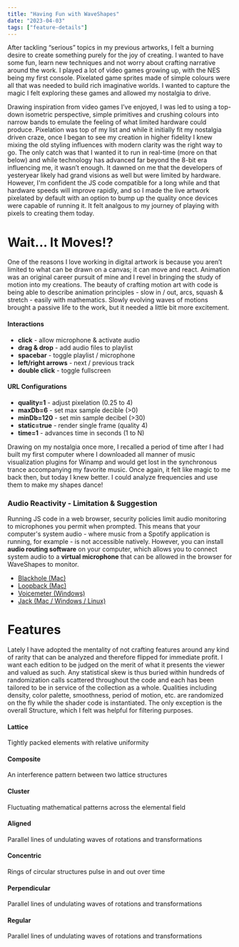 ```yaml
---
title: "Having Fun with WaveShapes"
date: "2023-04-03"
tags: ["feature-details"]
---
```


After tackling “serious” topics in my previous artworks, I felt a burning desire to create something purely for the joy of creating. I wanted to have some fun, learn new techniques and not worry about crafting narrative around the work. I played a lot of video games growing up, with the NES being my first console. Pixelated game sprites made of simple colours were all that was needed to build rich imaginative worlds. I wanted to capture the magic I felt exploring these games and allowed my nostalgia to drive.

<ImageEmbed src="waveshapes-oob-E.jpg" alt="WaveShapes Out of Bounds E" width={960} height={720} priority="true" />

Drawing inspiration from video games I’ve enjoyed, I was led to using a top-down isometric perspective, simple primitives and crushing colours into narrow bands to emulate the feeling of what limited hardware could produce. Pixelation was top of my list and while it initially fit my nostalgia driven craze, once I began to see my creation in higher fidelity I knew mixing the old styling influences with modern clarity was the right way to go. The only catch was that I wanted it to run in real-time (more on that below) and while technology has advanced far beyond the 8-bit era influencing me, it wasn’t enough. It dawned on me that the developers of yesteryear likely had grand visions as well but were limited by hardware. However, I'm confident the JS code compatible for a long while and that hardware speeds will improve rapidly, and so I made the live artwork pixelated by default with an option to bump up the quality once devices were capable of running it. It felt analgous to my journey of playing with pixels to creating them today.

<Grid cols={2} gap={6}>
    <ImageEmbed
        src="waveshapes-oob-F.jpg"
        alt="WaveShapes Out of Bounds F"
        width={960}
        height={720}
        mode="grid-item"
        priority="true"
    />
    <ImageEmbed
        src="waveshapes-oob-G.jpg"
        alt="WaveShapes Out of Bounds G"
        width={960}
        height={720}
        mode="grid-item"
        priority="true"
    />
</Grid>

# Wait... It Moves!?

One of the reasons I love working in digital artwork is because you aren’t limited to what can be drawn on a canvas; it can move and react. Animation was an original career pursuit of mine and I revel in bringing the study of motion into my creations. The beauty of crafting motion art with code is being able to describe animation principles - slow in / out, arcs, squash & stretch - easily with mathematics. Slowly evolving waves of motions brought a passive life to the work, but it needed a little bit more excitement.

#### Interactions

-   **click** - allow microphone & activate audio
-   **drag & drop** - add audio files to playlist
-   **spacebar** - toggle playlist / microphone
-   **left/right arrows** - next / previous track
-   **double click** - toggle fullscreen

#### URL Configurations

-   **quality=1** - adjust pixelation (0.25 to 4)
-   **maxDb=6** - set max sample decible (>0)
-   **minDb=120** - set min sample decibel (>30)
-   **static=true** - render single frame (quality 4)
-   **time=1** - advances time in seconds (1 to N)

Drawing on my nostalgia once more, I recalled a period of time after I had built my first computer where I downloaded all manner of music visualization plugins for Winamp and would get lost in the synchronous trance accompanying my favorite music. Once again, it felt like magic to me back then, but today I knew better. I could analyze frequencies and use them to make my shapes dance!

### Audio Reactivity - Limitation & Suggestion

Running JS code in a web browser, security policies limit audio monitoring to microphones you permit when prompted. This means that your computer's system audio - where music from a Spotify application is running, for example - is not accessible natively. However, you can install **audio routing software** on your computer, which allows you to connect system audio to a **virtual microphone** that can be allowed in the browser for WaveShapes to monitor.

-   [Blackhole (Mac)](https://existential.audio/blackhole/)
-   [Loopback (Mac)](https://rogueamoeba.com/loopback/)
-   [Voicemeter (Windows)](https://vb-audio.com/Voicemeeter/index.htm)
-   [Jack (Mac / Windows / Linux)](https://jackaudio.org/downloads/)

# Features

Lately I have adopted the mentality of not crafting features around any kind of rarity that can be analyzed and therefore flipped for immediate profit. I want each edition to be judged on the merit of what it presents the viewer and valued as such. Any statistical skew is thus buried within hundreds of randomization calls scattered throughout the code and each has been tailored to be in service of the collection as a whole. Qualities including density, color palette, smoothness, period of motion, etc. are randomized on the fly while the shader code is instantiated. The only exception is the overall Structure, which I felt was helpful for filtering purposes.

#### Lattice

Tightly packed elements with relative uniformity

<Grid cols={3} gap={6}>
    <ImageEmbed src="waveshapes-lattice-0.jpg" alt="WaveShapes Lattice 0" width={480} height={360} mode="grid-item" />
    <ImageEmbed src="waveshapes-lattice-1.jpg" alt="WaveShapes Lattice 1" width={480} height={360} mode="grid-item" />
    <ImageEmbed src="waveshapes-lattice-2.jpg" alt="WaveShapes Lattice 2" width={480} height={360} mode="grid-item" />
</Grid>

#### Composite

An interference pattern between two lattice structures

<Grid cols={3} gap={6}>
    <ImageEmbed
        src="waveshapes-composite-0.jpg"
        alt="WaveShapes Composite 0"
        width={480}
        height={360}
        mode="grid-item"
    />
    <ImageEmbed
        src="waveshapes-composite-1.jpg"
        alt="WaveShapes Composite 1"
        width={480}
        height={360}
        mode="grid-item"
    />
    <ImageEmbed
        src="waveshapes-composite-2.jpg"
        alt="WaveShapes Composite 2"
        width={480}
        height={360}
        mode="grid-item"
    />
</Grid>

#### Cluster

Fluctuating mathematical patterns across the elemental field

<Grid cols={3} gap={6}>
    <ImageEmbed src="waveshapes-cluster-0.jpg" alt="WaveShapes Cluster 0" width={480} height={360} mode="grid-item" />
    <ImageEmbed src="waveshapes-cluster-1.jpg" alt="WaveShapes Cluster 1" width={480} height={360} mode="grid-item" />
    <ImageEmbed src="waveshapes-cluster-2.jpg" alt="WaveShapes Cluster 2" width={480} height={360} mode="grid-item" />
</Grid>

#### Aligned

Parallel lines of undulating waves of rotations and transformations

<Grid cols={3} gap={6}>
    <ImageEmbed src="waveshapes-aligned-0.jpg" alt="WaveShapes Aligned 0" width={480} height={360} mode="grid-item" />
    <ImageEmbed src="waveshapes-aligned-1.jpg" alt="WaveShapes Aligned 1" width={480} height={360} mode="grid-item" />
    <ImageEmbed src="waveshapes-aligned-2.jpg" alt="WaveShapes Aligned 2" width={480} height={360} mode="grid-item" />
</Grid>

#### Concentric

Rings of circular structures pulse in and out over time

<Grid cols={3} gap={6}>
    <ImageEmbed
        src="waveshapes-concentric-0.jpg"
        alt="WaveShapes Concentric 0"
        width={480}
        height={360}
        mode="grid-item"
    />
    <ImageEmbed
        src="waveshapes-concentric-1.jpg"
        alt="WaveShapes Concentric 1"
        width={480}
        height={360}
        mode="grid-item"
    />
    <ImageEmbed
        src="waveshapes-concentric-2.jpg"
        alt="WaveShapes Concentric 2"
        width={480}
        height={360}
        mode="grid-item"
    />
</Grid>

#### Perpendicular

Parallel lines of undulating waves of rotations and transformations

<Grid cols={3} gap={6}>
    <ImageEmbed
        src="waveshapes-perpendicular-0.jpg"
        alt="WaveShapes Perpendicular 0"
        width={480}
        height={360}
        mode="grid-item"
    />
    <ImageEmbed
        src="waveshapes-perpendicular-1.jpg"
        alt="WaveShapes Perpendicular 1"
        width={480}
        height={360}
        mode="grid-item"
    />
    <ImageEmbed
        src="waveshapes-perpendicular-2.jpg"
        alt="WaveShapes Perpendicular 2"
        width={480}
        height={360}
        mode="grid-item"
    />
</Grid>

#### Regular

Parallel lines of undulating waves of rotations and transformations

<Grid cols={3} gap={6}>
    <ImageEmbed src="waveshapes-regular-0.jpg" alt="WaveShapes Regular 0" width={480} height={360} mode="grid-item" />
    <ImageEmbed src="waveshapes-regular-1.jpg" alt="WaveShapes Regular 1" width={480} height={360} mode="grid-item" />
    <ImageEmbed src="waveshapes-regular-2.jpg" alt="WaveShapes Regular 2" width={480} height={360} mode="grid-item" />
</Grid>

